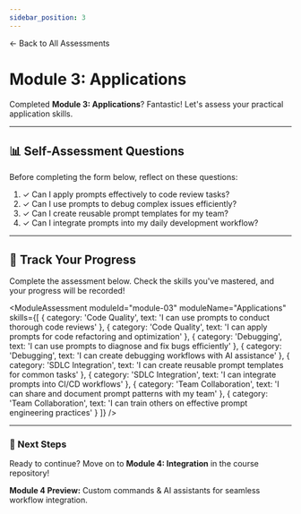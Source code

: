 ```yaml
---
sidebar_position: 3
---
```



<div style={{marginBottom: '1.5rem'}}>
  <Link to="/docs/assessments" style={{
    display: 'inline-flex',
    alignItems: 'center',
    color: 'var(--ifm-color-primary)',
    textDecoration: 'none',
    fontSize: '0.95rem',
    fontWeight: '500'
  }}>
    ← Back to All Assessments
  </Link>
</div>

# Module 3: Applications

Completed **Module 3: Applications**? Fantastic! Let's assess your practical application skills.

---

## 📊 Self-Assessment Questions

Before completing the form below, reflect on these questions:

1. ✓ Can I apply prompts effectively to code review tasks?
2. ✓ Can I use prompts to debug complex issues efficiently?
3. ✓ Can I create reusable prompt templates for my team?
4. ✓ Can I integrate prompts into my daily development workflow?

---

## 📝 Track Your Progress

Complete the assessment below. Check the skills you've mastered, and your progress will be recorded!

<ModuleAssessment 
  moduleId="module-03" 
  moduleName="Applications"
  skills={[
    { category: 'Code Quality', text: 'I can use prompts to conduct thorough code reviews' },
    { category: 'Code Quality', text: 'I can apply prompts for code refactoring and optimization' },
    { category: 'Debugging', text: 'I can use prompts to diagnose and fix bugs efficiently' },
    { category: 'Debugging', text: 'I can create debugging workflows with AI assistance' },
    { category: 'SDLC Integration', text: 'I can create reusable prompt templates for common tasks' },
    { category: 'SDLC Integration', text: 'I can integrate prompts into CI/CD workflows' },
    { category: 'Team Collaboration', text: 'I can share and document prompt patterns with my team' },
    { category: 'Team Collaboration', text: 'I can train others on effective prompt engineering practices' }
  ]}
/>

---

<div style={{textAlign: 'center', padding: '24px', background: 'var(--ifm-color-emphasis-100)', borderRadius: '8px', marginTop: '32px'}}>

### 🚀 Next Steps

Ready to continue? Move on to **Module 4: Integration** in the course repository!

**Module 4 Preview:** Custom commands & AI assistants for seamless workflow integration.

</div>
